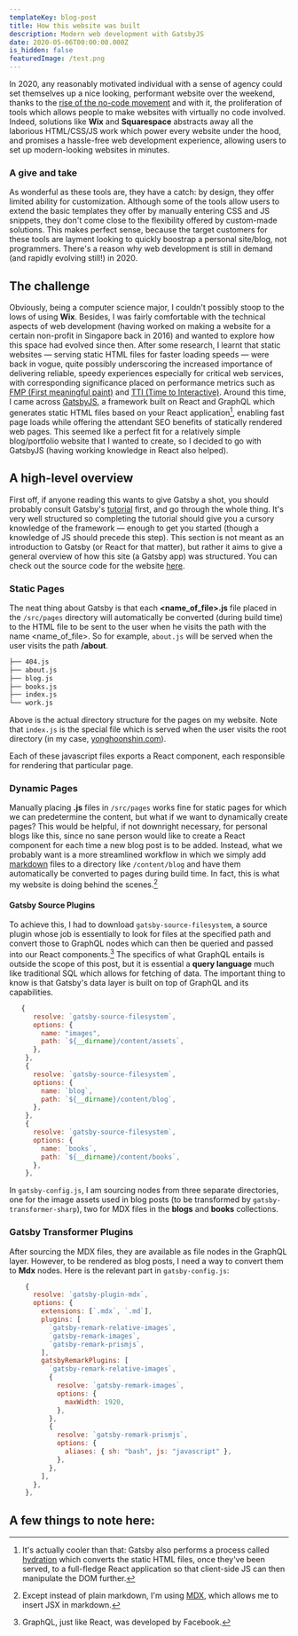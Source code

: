 ```yaml
---
templateKey: blog-post
title: How this website was built
description: Modern web development with GatsbyJS
date: 2020-05-06T00:00:00.000Z
is_hidden: false
featuredImage: /test.png
---
```

In 2020, any reasonably motivated individual with a sense of agency could set themselves up a nice looking, performant website over the weekend, thanks to the [rise of the no-code movement](https://medium.com/@rrhoover/the-rise-of-no-code-e733d7c0944d) and with it, the proliferation of tools which allows people to make websites with virtually no code involved. Indeed, solutions like **Wix** and **Squarespace** abstracts away all the laborious HTML/CSS/JS work which power every website under the hood, and promises a hassle-free web development experience, allowing users to set up modern-looking websites in minutes. 

### A give and take

As wonderful as these tools are, they have a catch: by design, they offer limited ability for customization. Although some of the tools allow users to extend the basic templates they offer by manually entering CSS and JS snippets, they don't come close to the flexibility offered by custom-made solutions. This makes perfect sense, because the target customers for these tools are layment looking to quickly boostrap a personal site/blog, not programmers. There's a reason why web development is still in demand (and rapidly evolving still!) in 2020.

## The challenge

Obviously, being a computer science major, I couldn't possibly stoop to the lows of using **Wix**. Besides, I was fairly comfortable with the technical aspects of web development (having worked on making a website for a certain non-profit in Singapore back in 2016) and wanted to explore how this space had evolved since then. After some research, I learnt that static websites — serving static HTML files for faster loading speeds — were back in vogue, quite possibly underscoring the increased importance of delivering reliable, speedy experiences especially for critical web services, with corresponding significance placed on performance metrics such as [FMP (First meaningful paint)](https://developers.google.com/web/tools/lighthouse/audits/first-meaningful-paint) and [TTI (Time to Interactive)](https://developers.google.com/web/tools/lighthouse/audits/time-to-interactive). Around this time, I came across [GatsbyJS](https://www.gatsbyjs.org/), a framework built on React and GraphQL which generates static HTML files based on your React application[^1], enabling fast page loads while offering the attendant SEO benefits of statically rendered web pages. This seemed like a perfect fit for a relatively simple blog/portfolio website that I wanted to create, so I decided to go with GatsbyJS (having working knowledge in React also helped).

## A high-level overview

First off, if anyone reading this wants to give Gatsby a shot, you should probably consult Gatsby's [tutorial](https://www.gatsbyjs.org/tutorial/) first, and go through the whole thing. It's very well structured so completing the tutorial should give you a cursory knowledge of the framework — enough to get you started (though a knowledge of JS should precede this step). This section is not meant as an introduction to Gatsby (or React for that matter), but rather it aims to give a general overview of how this site (a Gatsby app) was structured. You can check out the source code for the website [here](https://github.com/sarckk/personal-site).

### Static Pages

The neat thing about Gatsby is that each **<name_of_file>.js** file placed in the `/src/pages` directory will automatically be converted (during build time) to the HTML file to be sent to the user when he visits the path with the name <name_of_file>. So for example, `about.js` will be served when the user visits the path **/about**.

```bash
├── 404.js
├── about.js
├── blog.js
├── books.js
├── index.js
└── work.js
```

Above is the actual directory structure for the pages on my website. Note that `index.js` is the special file which is served when the user visits the root directory (in my case, [yonghoonshin.com](https://www.yonghoonshin.com)). 

Each of these javascript files exports a React component, each responsible for rendering that particular page. 

### Dynamic Pages

Manually placing **.js** files in `/src/pages` works fine for static pages for which we can predetermine the content, but what if we want to dynamically create pages? This would be helpful, if not downright necessary, for personal blogs like this, since no sane person would like to create a React component for each time a new blog post is to be added. Instead, what we probably want is a more streamlined workflow in which we simply add [markdown](https://daringfireball.net/projects/markdown/syntax#overview) files to a directory like `/content/blog` and have them automatically be converted to pages during build time. In fact, this is what my website is doing behind the scenes.[^2] 

#### Gatsby Source Plugins
To achieve this, I had to download `gatsby-source-filesystem`, a source plugin whose job is essentially to look for files at the specified path and convert those to GraphQL nodes which can then be queried and passed into our React components.[^3] The specifics of what GraphQL entails is outside the scope of this post, but it is essential a **query language** much like traditional SQL which allows for fetching of data. The important thing to know is that Gatsby's data layer is built on top of GraphQL and its capabilities. 

```javascript
   {
      resolve: `gatsby-source-filesystem`,
      options: {
        name: "images",
        path: `${__dirname}/content/assets`,
      },
    },
    {
      resolve: `gatsby-source-filesystem`,
      options: {
        name: `blog`,
        path: `${__dirname}/content/blog`,
      },
    },
    {
      resolve: `gatsby-source-filesystem`,
      options: {
        name: `books`,
        path: `${__dirname}/content/books`,
      },
    },
```
In `gatsby-config.js`, I am sourcing nodes from three separate directories, one for the image assets used in blog posts (to be transformed by `gatsby-transformer-sharp`), two for MDX files in the **blogs** and **books** collections.

### Gatsby Transformer Plugins
After sourcing the MDX files, they are available as file nodes in the GraphQL layer. However, to be rendered as blog posts, I need a way to convert them to **Mdx** nodes. Here is the relevant part in `gatsby-config.js`:

```javascript
    {
      resolve: `gatsby-plugin-mdx`,
      options: {
        extensions: [`.mdx`, `.md`],
        plugins: [
          `gatsby-remark-relative-images`,
          `gatsby-remark-images`,
          `gatsby-remark-prismjs`,
        ],
        gatsbyRemarkPlugins: [
          `gatsby-remark-relative-images`,
          {
            resolve: `gatsby-remark-images`,
            options: {
              maxWidth: 1920,
            },
          },
          {
            resolve: `gatsby-remark-prismjs`,
            options: {
              aliases: { sh: "bash", js: "javascript" },
            },
          },
        ],
      },
    },
```
A few things to note here:
 - 

[^1]: It's actually cooler than that: Gatsby also performs a process called [hydration](https://www.gatsbyjs.org/docs/react-hydration/) which converts the static HTML files, once they've been served, to a full-fledge React application so that client-side JS can then manipulate the DOM further.
[^2]: Except instead of plain markdown, I'm using [MDX](https://mdxjs.com/), which allows me to insert JSX in markdown.
[^3]: GraphQL, just like React, was developed by Facebook.